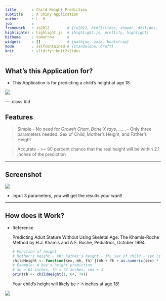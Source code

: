 ```yaml
--- 
title       : Child Height Prediction
subtitle    : A Shiny Application
author      : L. M.
job         : 
framework   : io2012        # {io2012, html5slides, shower, dzslides, ...}
highlighter : highlight.js  # {highlight.js, prettify, highlight}
hitheme     : tomorrow      # 
widgets     : []            # {mathjax, quiz, bootstrap}
mode        : selfcontained # {standalone, draft}
knit        : slidify::knit2slides
---
```


<!-- Center image on slide -->
<script src="http://ajax.aspnetcdn.com/ajax/jQuery/jquery-1.7.min.js"></script>
<script type='text/javascript'>
$(function() {
    $("p:has(img)").addClass('centered');
});
</script>
## What's this Application for?

- This Application is for predicting a child's height at age 18.

![](child_height2.jpg)

--- .class #id 

## Features

> Simple
-  No need for _Growth Chart_, _Bone X rays_, ......
-  Only three parameters needed: Sex of Child, Mother's Height, and Father's Height
  
> Accurate
-  >= 90 percent chance that the real height will be within 2.1 inches of the prediction

---

## Screenshot

![](screenshot.jpg)

- Input 3 parameters, you will get the results your want!

---

## How does it Work?

- Reference

  Predicting Adult Stature Without Using Skeletal Age: The Khamis-Roche Method
  by H.J. Khamis and A.F. Roche, Pediatrics, October 1994  
```r
# Function of height
# Mother's height - mh; Father's height - fh; Sex of child - sex (sex = 1 for boys, sex = -1 for girl)
childHeight <- function(sex, mh, fh) {(mh + fh + as.numeric(sex) * 5)/2}
# Example: A boy's height prediction
# mh = 64 inches; fh = 74 inches; sex = 1
print(h <- childHeight(1, 64, 74))
```
Your child's height will likely be `r h` inches at age 18!

![](enjoy.png)  



